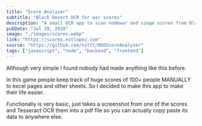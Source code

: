 ```yaml
---
title: "Score Analyzer"
subtitle: "Black Desert OCR for war scores"
description: "A small OCR app to scan nodewar and siege scores from Black Desert Online and transpile them to pdf for easy access and tracking. Made with Tesseract.js"
pubDate: "Jul 29, 2020"
image: "./images/scores.webp"
link: "https://scores.nstlopez.com"
source: "https://github.com/nsttt/BDOScoreAnalyzer"
tags: ["javascript", "node", "backend", "frontend"]
---
```


Although very simple I found nobody had made anything like this before.

In this game people keep track of huge scores of 100+ people MANUALLY to excel pages and other sheets. So I decided to make this app to make their life easier.

Functionally is very basic, just takes a screenshot from one of the scores and Tesseract OCR them into a pdf file so you can actually copy paste its data to anywhere else.
